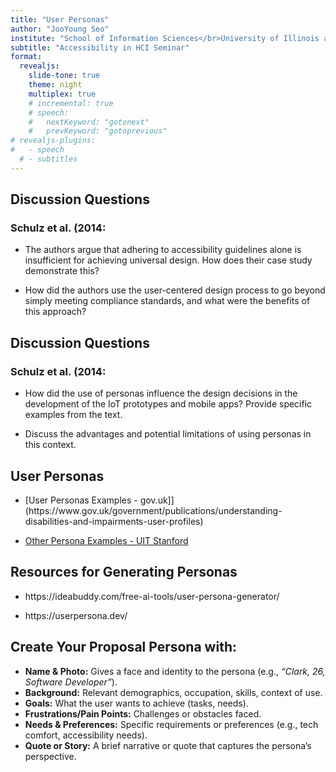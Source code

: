 ```yaml
---
title: "User Personas"
author: "JooYoung Seo"
institute: "School of Information Sciences</br>University of Illinois at Urbana-Champaign"
subtitle: "Accessibility in HCI Seminar"
format:
  revealjs:
    slide-tone: true
    theme: night
    multiplex: true
    # incremental: true
    # speech:
    #   nextKeyword: "gotonext"
    #   prevKeyword: "gotoprevious"
# revealjs-plugins:
#   - speech
  # - subtitles
---
```


## Discussion Questions

### Schulz et al. (2014:

* The authors argue that adhering to accessibility guidelines alone is insufficient for achieving universal design. How does their case study demonstrate this?

* How did the authors use the user-centered design process to go beyond simply meeting compliance standards, and what were the benefits of this approach?


## Discussion Questions

### Schulz et al. (2014:


* How did the use of personas influence the design decisions in the development of the IoT prototypes and mobile apps? Provide specific examples from the text.

* Discuss the advantages and potential limitations of using personas in this context.

## User Personas

* [User Personas Examples - gov.uk]](https://www.gov.uk/government/publications/understanding-disabilities-and-impairments-user-profiles)

* [Other Persona Examples - UIT Stanford](https://uit.stanford.edu/accessibility/design-personas#:~:text=The%20Office%20for%20Digital%20Accessibility,and%20permanent%20or%20situational%20impairments)


## Resources for Generating Personas

* https://ideabuddy.com/free-ai-tools/user-persona-generator/

* https://userpersona.dev/

## Create Your Proposal Persona with:

- **Name & Photo:** Gives a face and identity to the persona (e.g., *“Clark, 26, Software Developer”*).  
- **Background:** Relevant demographics, occupation, skills, context of use.  
- **Goals:** What the user wants to achieve (tasks, needs).  
- **Frustrations/Pain Points:** Challenges or obstacles faced.  
- **Needs & Preferences:** Specific requirements or preferences (e.g., tech comfort, accessibility needs).  
- **Quote or Story:** A brief narrative or quote that captures the persona’s perspective.